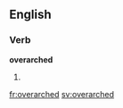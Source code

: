 ==English==

===Verb===
'''overarched'''

# {{past of|overarch}}

[[fr:overarched]]
[[sv:overarched]]